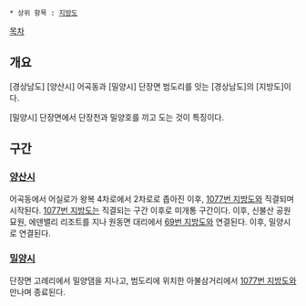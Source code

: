  * 상위 항목 : [[지방도]]

[[목차]]

== 개요 ==
[경상남도] [양산시] 어곡동과 [밀양시] 단장면 범도리를 잇는 [경상남도]의 [지방도]이다.

[밀양시] 단장면에서 단장천과 밀양호를 끼고 도는 것이 특징이다.

== 구간 ==
=== [[양산시]] ===
어곡동에서 어실로가 왕복 4차로에서 2차로로 좁아진 이후, [[1077번 지방도]]와 직결되며 시작된다. [[1077번 지방도]]는 직결되는 구간 이후로 미개통 구간이다. 이후, 신불산 공원묘원, 에덴밸리 리조트를 지나 원동면 대리에서 [[69번 지방도]]와 연결된다. 이후, 밀양시로 연결된다.

=== [[밀양시]] ===
단장면 고례리에서 밀양댐을 지나고, 범도리에 위치한 아불삼거리에서 [[1077번 지방도]]와 만나며 종료된다.
